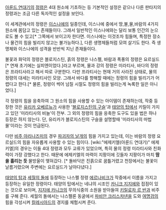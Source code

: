 [[아룬드 연대기]]의 [[정령]]은 4대 원소에 기초하는 등 기본적인 설정은 같으나 다른 판타지의 정령과는 조금 다른 독자적인 설정을 보인다.

이 세계관에서의 정령은 [[이스나에]]의 일종인데, 이스나에 중에서 땅,불,물,바람의 4가지 원소에 몸담고 있는 존재들이다. 그래서 일반적인 이스나에와는 달리 보통 인간의 눈으로도 볼 수 있고[* 그쪽에서 보이고자 한다면. 이스나에는 이것조차 힘들며, 특정한 장소나 물건의 힘을 빌리지 않고는 불가능하다.], 다른 생명체들처럼 모여 살기도 한다. 즉 생명체와 이스나에의 성격을 반반씩 지닌 존재들이다.

불꽃과 화덕의 정령은 블로지스틴, 흙의 정령은 나스펠, 바람과 폭풍의 정령은 요르실드[* 연재 초기에는 실피엔이었다.]라고 부르며, 물과 강의 정령은 미라티사, 바다의 정령은 프라티사라고 해서 따로 구분한다. 다만 프라티사는 현재 거의 사라진 상태로, 물의 정령의 대세는 미라티사인 모양. 그래서 바다를 항해할 때에는 정령의 힘을 빌리기가 어렵다고 한다.[* 물론, 정령이 썩어 넘칠 시절도 정령의 힘을 빌리는게 녹록한 일은 아니었다.]

각 정령의 힘을 응축하여 그 원소의 힘을 사용할 수 있는 아이템이 존재하는데, 작중 등장한 것은 [[유리카 오베르뉴]]가 사용한 '[[블로지스틴의 구슬]]'과 [[태양의 탑]]에서 키릴이 가지고 있던 '미라티사의 비늘'이 전부. 그 외의 정령의 힘을 응축한 도구도 있을 법은 하나 등장은 하지 않는다. 단, 유리카가 블로지스틴의 구슬을 설명할때 '미라티사의 마법 물'이라는 것이 언급된다.

다만 [[비주 아리나즈미]]의 경우 [[파괴자의 날개]]의 힘을 가지고 있는데, 이는 바람의 정령 요르실드의 힘을 자유롭게 사용할 수 있는 힘이다. [wiki:"에제키엘(아룬드 연대기)" 에제키엘]의 경우는 이들 4대 정령과 모두 교류가 있었으며, 특히 물의 정령 미라티사와 친화력이 가장 강했다고 한다. 때문에 에제키엘의 마력이 지팡이에 깃들자 지팡이가 마치 '''땀을 흘리는 듯''' 물방울이 맺혀갔다. [* 돌바닥은 진흙으로 꿈틀거렸고 천장에서는 불꽃이 날름거렸으며 주변에는 요르실드가 날아다녔다.]

[[태양의 탑]]과 [[세월의 돌]]에 등장하는 나스펠 정령 [[에르나비크]]가 작중에서 이름을 가지고 등장하는 유일한 정령이다. 태양의 탑에서는 네냐의 시조인 [[카니크 지지에]]와 접점이 있는 것으로 보이며, [[지지에 카니크]]의 무의식중의 소원을 받아들여 [[키릴로차 르 반]]과 비주를 구해 준다. 세월의 돌에서는 나스펠론 동굴에서 [[파비안 크리스차넨]]을 도와 [[여명검]]의 힘을 각성시켜 [[칼레시아드]]의 경지를 체험시켜 준다.
